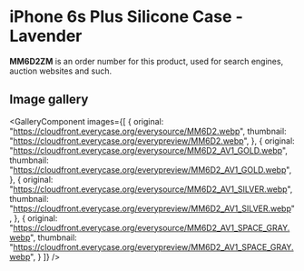 
# iPhone 6s Plus Silicone Case - Lavender

<Callout type='info' emoji='👉🏻'>**MM6D2ZM** is an order number for this product, used for search engines, auction websites and such.</Callout>

## Image gallery

<GalleryComponent
    images={[
      {
        original: "https://cloudfront.everycase.org/everysource/MM6D2.webp",
        thumbnail: "https://cloudfront.everycase.org/everypreview/MM6D2.webp",
      },
      {
        original: "https://cloudfront.everycase.org/everysource/MM6D2_AV1_GOLD.webp",
        thumbnail: "https://cloudfront.everycase.org/everypreview/MM6D2_AV1_GOLD.webp",
      },
      {
        original: "https://cloudfront.everycase.org/everysource/MM6D2_AV1_SILVER.webp",
        thumbnail: "https://cloudfront.everycase.org/everypreview/MM6D2_AV1_SILVER.webp",
      },
      {
        original: "https://cloudfront.everycase.org/everysource/MM6D2_AV1_SPACE_GRAY.webp",
        thumbnail: "https://cloudfront.everycase.org/everypreview/MM6D2_AV1_SPACE_GRAY.webp",
      }
    ]}
  />
